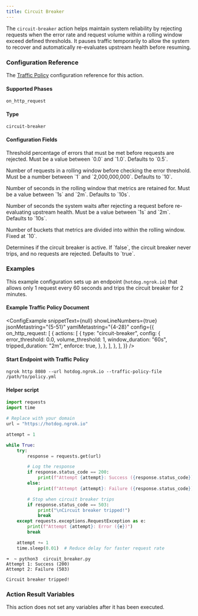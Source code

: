 ```yaml
---
title: Circuit Breaker
---
```



The `circuit-breaker` action helps maintain system reliability by rejecting requests when the error rate and request volume within a rolling window exceed defined thresholds. It pauses traffic temporarily to allow the system to recover and automatically re-evaluates upstream health before resuming.

### Configuration Reference

The [Traffic Policy](/traffic-policy/) configuration
reference for this action.

#### Supported Phases

`on_http_request`

#### Type

`circuit-breaker`

#### Configuration Fields

<Config>
	<ConfigItem title="error_threshold" type="float" required={true}>
		<p>
			Threshold percentage of errors that must be met before requests are
			rejected. Must be a value between `0.0` and `1.0`. Defaults to `0.5`.
		</p>
	</ConfigItem>
	<ConfigItem title="volume_threshold" type="integer">
		<p>
			Number of requests in a rolling window before checking the error
			threshold. Must be a number between `1` and `2,000,000,000`. Defaults to
			`10`.
		</p>
	</ConfigItem>
	<ConfigItem title="window_duration" type="duration">
		<p>
			Number of seconds in the rolling window that metrics are retained for.
			Must be a value between `1s` and `2m`. Defaults to `10s`.
		</p>
	</ConfigItem>
	<ConfigItem title="tripped_duration" type="duration">
		<p>
			Number of seconds the system waits after rejecting a request before
			re-evaluating upstream health. Must be a value between `1s` and `2m`.
			Defaults to `10s`.
		</p>
	</ConfigItem>
	<ConfigItem title="num_buckets" type="integer">
		<p>
			Number of buckets that metrics are divided into within the rolling window.
			Fixed at `10`.
		</p>
	</ConfigItem>
	<ConfigItem title="enforce" type="boolean">
		<p>
			Determines if the circuit breaker is active. If `false`, the circuit
			breaker never trips, and no requests are rejected. Defaults to `true`.
		</p>
	</ConfigItem>
</Config>

### Examples

This example configuration sets up an endpoint (`hotdog.ngrok.io`) that allows only 1 request every 60 seconds and trips the circuit breaker for 2 minutes.

#### Example Traffic Policy Document

<ConfigExample
	snippetText={null}
	showLineNumbers={true}
	jsonMetastring="{5-51}"
	yamlMetastring="{4-28}"
	config={{
		on_http_request: [
			{
				actions: [
					{
						type: "circuit-breaker",
						config: {
							error_threshold: 0.0,
							volume_threshold: 1,
							window_duration: "60s",
							tripped_duration: "2m",
							enforce: true,
						},
					},
				],
			},
		],
	}}
/>

#### Start Endpoint with Traffic Policy

```shell
ngrok http 8080 --url hotdog.ngrok.io --traffic-policy-file /path/to/policy.yml
```

#### Helper script

```python
import requests
import time

# Replace with your domain
url = "https://hotdog.ngrok.io"

attempt = 1

while True:
    try:
        response = requests.get(url)

        # Log the response
        if response.status_code == 200:
            print(f"Attempt {attempt}: Success ({response.status_code})")
        else:
            print(f"Attempt {attempt}: Failure ({response.status_code})")

        # Stop when circuit breaker trips
        if response.status_code == 503:
            print("\nCircuit breaker tripped!")
            break
    except requests.exceptions.RequestException as e:
        print(f"Attempt {attempt}: Error ({e})")
        break

    attempt += 1
    time.sleep(0.01)  # Reduce delay for faster request rate
```

```shell
➜  ~ python3  circuit_breaker.py
Attempt 1: Success (200)
Attempt 2: Failure (503)

Circuit breaker tripped!
```

### Action Result Variables

This action does not set any variables after it has been executed.
